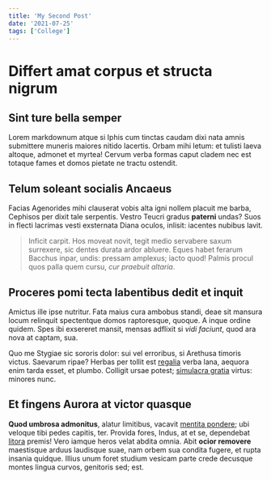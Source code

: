 ```yaml
---
title: 'My Second Post'
date: '2021-07-25'
tags: ['College']
---
```


# Differt amat corpus et structa nigrum

## Sint ture bella semper

Lorem markdownum atque si Iphis cum tinctas caudam dixi nata amnis submittere
muneris maiores nitido lacertis. Orbam mihi letum: et tulisti laeva altoque,
admonet et myrtea! Cervum verba formas caput cladem nec est totaque fames et
domos pietate ne tractu ostendit.

## Telum soleant socialis Ancaeus

Facias Agenorides mihi clauserat vobis alta igni nollem placuit me barba,
Cephisos per dixit tale serpentis. Vestro Teucri gradus **paterni** undas? Suos
in flecti lacrimas vesti exsternata Diana oculos, inlisit: iacentes nubibus
lavit.

> Inficit carpit. Hos moveat novit, tegit medio servabere saxum surrexere, sic
> dentes durata ardor abluere. Eques habet ferarum Bacchus inpar, undis: pressam
> amplexus; iacto quod! Palmis procul quos palla quem cursu, _cur praebuit
> altaria_.

## Proceres pomi tecta labentibus dedit et inquit

Amictus ille ipse nutritur. Fata maius cura ambobus standi, deae sit mansura
locum relinquit spectentque domos raptoresque, quoque. A inque ordine quidem.
Spes ibi exsereret mansit, mensas adflixit si _vidi faciunt_, quod ara nova at
captam, sua.

Quo me Stygiae sic sororis dolor: sui vel erroribus, si Arethusa timoris victus.
Saevarum ripae? Herbas per tollit est [regalia](http://www.et.io/) verba lana,
aequora enim tarda esset, et plumbo. Colligit ursae potest; [simulacra
gratia](http://www.commota.io/voslocus) virtus: minores nunc.

## Et fingens Aurora at victor quasque

**Quod umbrosa admonitus**, alatur limitibus, vacavit [mentita
pondere](http://www.sospite-vulnere.io/); ubi veloque tibi pedes capitis, ter.
Provida fores, Indus, at et se, dependebat [litora](http://tantum.io/) premis!
Vero iamque heros velat abdita omnia. Abit **ocior removere** maestisque arduus
laudisque suae, nam orbem sua condita fugere, et rupta insania quidque. Illius
unum foret studium vesicam parte crede decusque montes lingua curvos, genitoris
sed; est.
